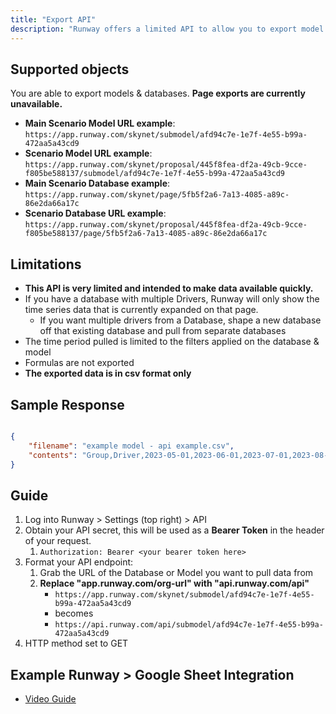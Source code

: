 ```yaml
---
title: "Export API"
description: "Runway offers a limited API to allow you to export model and database views programmatically."
---
```


## Supported objects

You are able to export models & databases. **Page exports are currently unavailable.**

- **Main Scenario Model URL example**: `https://app.runway.com/skynet/submodel/afd94c7e-1e7f-4e55-b99a-472aa5a43cd9`
- **Scenario Model URL example**: `https://app.runway.com/skynet/proposal/445f8fea-df2a-49cb-9cce-f805be588137/submodel/afd94c7e-1e7f-4e55-b99a-472aa5a43cd9`
- **Main Scenario Database example**: `https://app.runway.com/skynet/page/5fb5f2a6-7a13-4085-a89c-86e2da66a17c`
- **Scenario Database URL example**: `https://app.runway.com/skynet/proposal/445f8fea-df2a-49cb-9cce-f805be588137/page/5fb5f2a6-7a13-4085-a89c-86e2da66a17c`

## Limitations

- **This API is very limited and intended to make data available quickly.**
- If you have a database with multiple Drivers, Runway will only show the time series data that is currently expanded on that page.
  - If you want multiple drivers from a Database, shape a new database off that existing database and pull from separate databases
- The time period pulled is limited to the filters applied on the database & model
- Formulas are not exported
- **The exported data is in csv format only**

## Sample Response

```json

{
    "filename": "example model - api example.csv",
    "contents": "Group,Driver,2023-05-01,2023-06-01,2023-07-01,2023-08-01,2023-09-01,2023-10-01,2023-11-01,2023-12-01,2024-01-01,2024-02-01,2024-03-01,2024-04-01,2024-05-01,2024-06-01,2024-07-01,2024-08-01,2024-09-01,2024-10-01,2024-11-01\nDrivers,Hello world,0.00,0.00,0.00,0.00,0.00,0.00,123.00,184.50,276.75,415.13,622.69,934.03,1401.05,1401.05,1401.05,1401.05,1401.05,1401.05,1401.05\nDrivers,Goodbye world,0.00,0.00,0.00,0.00,0.00,0.00,1245.00,2365.50,4494.45,8539.46,16224.96,30827.43,58572.12,58572.12,58572.12,58572.12,58572.12,58572.12,58572.12\n"
}
```

## Guide

1. Log into Runway \> Settings (top right) \> API
2. Obtain your API secret, this will be used as a **Bearer Token** in the header of your request.
   1. `Authorization: Bearer <your bearer token here>`
3. Format your API endpoint:
   1. Grab the URL of the Database or Model you want to pull data from
   2. **Replace "app.runway.com/org-url" with "api.runway.com/api"**
      - `https://app.runway.com/skynet/submodel/afd94c7e-1e7f-4e55-b99a-472aa5a43cd9`
      - becomes
      - `https://api.runway.com/api/submodel/afd94c7e-1e7f-4e55-b99a-472aa5a43cd9`
4. HTTP method set to GET

## Example Runway \> Google Sheet Integration

- [Video Guide](https://www.loom.com/share/57c29a5412c5479da7e34242526cf548)